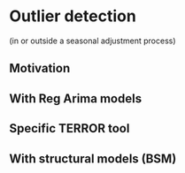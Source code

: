 # Outlier detection

(in or outside a seasonal adjustment process)

## Motivation

## With Reg Arima models

## Specific TERROR tool

## With structural models (BSM)

